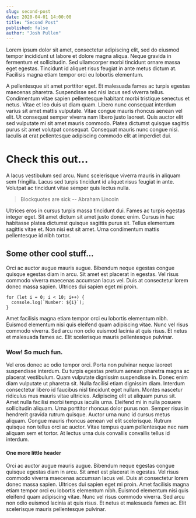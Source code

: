 ```yaml
---
slug: second-post
date: 2020-04-01 14:00:00
title: "Second Post"
published: false
author: "Josh Pullen"
---
```


Lorem ipsum dolor sit amet, consectetur adipiscing elit, sed do eiusmod tempor
incididunt ut labore et dolore magna aliqua. Neque gravida in fermentum et
sollicitudin. Sed ullamcorper morbi tincidunt ornare massa eget egestas.
Tincidunt id aliquet risus feugiat in ante metus dictum at. Facilisis magna
etiam tempor orci eu lobortis elementum.

A pellentesque sit amet porttitor eget. Et malesuada fames ac turpis egestas
maecenas pharetra. Suspendisse sed nisi lacus sed viverra tellus. Condimentum
vitae sapien pellentesque habitant morbi tristique senectus et netus. Vitae et
leo duis ut diam quam. Libero nunc consequat interdum varius sit amet mattis
vulputate. Vitae congue mauris rhoncus aenean vel elit. Ut consequat semper
viverra nam libero justo laoreet. Quis auctor elit sed vulputate mi sit amet
mauris commodo. Platea dictumst quisque sagittis purus sit amet volutpat
consequat. Consequat mauris nunc congue nisi. Iaculis at erat pellentesque
adipiscing commodo elit at imperdiet dui.

# Check this out...

A lacus vestibulum sed arcu. Nunc scelerisque viverra mauris in aliquam sem
fringilla. Lacus sed turpis tincidunt id aliquet risus feugiat in ante. Volutpat
ac tincidunt vitae semper quis lectus nulla.

> Blockquotes are sick -- Abraham Lincoln

Ultrices eros in cursus turpis massa tincidunt dui. Fames ac turpis egestas
integer eget. Sit amet dictum sit amet justo donec enim. Cursus in hac habitasse
platea dictumst quisque sagittis purus sit. Tellus elementum sagittis vitae et.
Non nisi est sit amet. Urna condimentum mattis pellentesque id nibh tortor.

## Some other cool stuff...

Orci ac auctor augue mauris augue. Bibendum neque egestas congue quisque egestas
diam in arcu. Sit amet est placerat in egestas. Vel risus commodo viverra
maecenas accumsan lacus vel. Duis at consectetur lorem donec massa sapien.
Ultrices dui sapien eget mi proin.

```js:2
for (let i = 0; i < 10; i++) {
  console.log(`Number: ${i}`);
}
```

Amet facilisis magna etiam tempor orci eu lobortis elementum nibh. Euismod
elementum nisi quis eleifend quam adipiscing vitae. Nunc vel risus commodo
viverra. Sed arcu non odio euismod lacinia at quis risus. Et netus et malesuada
fames ac. Elit scelerisque mauris pellentesque pulvinar.

### Wow! So much fun.

Vel eros donec ac odio tempor orci. Porta non pulvinar neque laoreet suspendisse
interdum. Eu turpis egestas pretium aenean pharetra magna ac placerat
vestibulum. Quam vulputate dignissim suspendisse in. Donec enim diam vulputate
ut pharetra sit. Nulla facilisi etiam dignissim diam. Interdum consectetur
libero id faucibus nisl tincidunt eget nullam. Montes nascetur ridiculus mus
mauris vitae ultricies. Adipiscing elit ut aliquam purus sit. Amet nulla
facilisi morbi tempus iaculis urna. Eleifend mi in nulla posuere sollicitudin
aliquam. Urna porttitor rhoncus dolor purus non. Semper risus in hendrerit
gravida rutrum quisque. Auctor urna nunc id cursus metus aliquam. Congue mauris
rhoncus aenean vel elit scelerisque. Rutrum quisque non tellus orci ac auctor.
Vitae tempus quam pellentesque nec nam aliquam sem et tortor. At lectus urna
duis convallis convallis tellus id interdum.

#### One more little header

Orci ac auctor augue mauris augue. Bibendum neque egestas congue quisque egestas
diam in arcu. Sit amet est placerat in egestas. Vel risus commodo viverra
maecenas accumsan lacus vel. Duis at consectetur lorem donec massa sapien.
Ultrices dui sapien eget mi proin. Amet facilisis magna etiam tempor orci eu
lobortis elementum nibh. Euismod elementum nisi quis eleifend quam adipiscing
vitae. Nunc vel risus commodo viverra. Sed arcu non odio euismod lacinia at quis
risus. Et netus et malesuada fames ac. Elit scelerisque mauris pellentesque
pulvinar.
